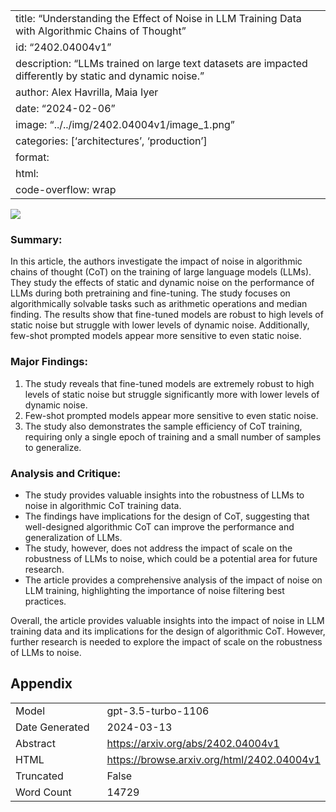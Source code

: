 
---
title: "Understanding the Effect of Noise in LLM Training Data with Algorithmic Chains of Thought"
id: "2402.04004v1"
description: "LLMs trained on large text datasets are impacted differently by static and dynamic noise."
author: Alex Havrilla, Maia Iyer
date: "2024-02-06"
image: "../../img/2402.04004v1/image_1.png"
categories: ['architectures', 'production']
format:
  html:
    code-overflow: wrap
---

![](../../img/2402.04004v1/image_1.png)

### Summary:
In this article, the authors investigate the impact of noise in algorithmic chains of thought (CoT) on the training of large language models (LLMs). They study the effects of static and dynamic noise on the performance of LLMs during both pretraining and fine-tuning. The study focuses on algorithmically solvable tasks such as arithmetic operations and median finding. The results show that fine-tuned models are robust to high levels of static noise but struggle with lower levels of dynamic noise. Additionally, few-shot prompted models appear more sensitive to even static noise.

### Major Findings:
1. The study reveals that fine-tuned models are extremely robust to high levels of static noise but struggle significantly more with lower levels of dynamic noise.
2. Few-shot prompted models appear more sensitive to even static noise.
3. The study also demonstrates the sample efficiency of CoT training, requiring only a single epoch of training and a small number of samples to generalize.

### Analysis and Critique:
- The study provides valuable insights into the robustness of LLMs to noise in algorithmic CoT training data.
- The findings have implications for the design of CoT, suggesting that well-designed algorithmic CoT can improve the performance and generalization of LLMs.
- The study, however, does not address the impact of scale on the robustness of LLMs to noise, which could be a potential area for future research.
- The article provides a comprehensive analysis of the impact of noise on LLM training, highlighting the importance of noise filtering best practices.

Overall, the article provides valuable insights into the impact of noise in LLM training data and its implications for the design of algorithmic CoT. However, further research is needed to explore the impact of scale on the robustness of LLMs to noise.

## Appendix

|          |          |
|----------|----------|
| Model     | gpt-3.5-turbo-1106       |
| Date Generated     | 2024-03-13       |
| Abstract | [https://arxiv.org/abs/2402.04004v1](https://arxiv.org/abs/2402.04004v1)        |
| HTML     | [https://browse.arxiv.org/html/2402.04004v1](https://browse.arxiv.org/html/2402.04004v1)       |
| Truncated       | False       |
| Word Count       | 14729       |